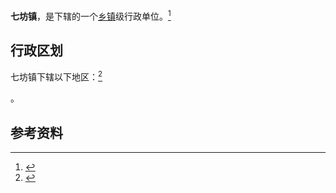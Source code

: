 {{中国乡级行政区|46/90/25/101/000}}

'''七坊镇'''，是{{PRC admin/fullname|46/90/25/101/000|3}}下辖的一个[[乡镇|乡镇]]级行政单位。<ref>{{PRC admin/ref sgc|{{PRC admin/parent|46/90/25/101/000}}}}</ref>

== 行政区划 ==

七坊镇下辖以下地区：<ref>{{PRC admin/ref sgc|46/90/25/101/000}}</ref>

{{PRC admin/children|46/90/25/101/000}}。

== 参考资料 ==

{{reflist}}

{{海南行政区划小作品}}
{{PRC admin/navcat|46/90/25/101/000}}